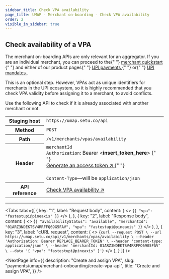 ```yaml
---
sidebar_title: Check VPA availability
page_title: UMAP - Merchant on-boarding - Check VPA availability
order: 2
visible_in_sidebar: true
---
```


## Check availability of a VPA

<Callout type="warning">
  The merchant on-boarding APIs are only relevant for an aggregator. If you are
  an individual merchant, you can proceed to the{" "}
  <a href="/payments/umap/quickstart" target="_self">
    merchant quickstart
  </a>{" "}
  and either of our product pages{" "}
  <a href="/payments/umap/payments" target="_self">
    UPI payments
  </a>{" "}
  or{" "}
  <a href="/payments/umap/mandates" target="_self">
    UPI mandates
  </a>
  .
</Callout>

<br />

This is an optional step. However, VPAs act as unique identifiers for merchants in the UPI ecosystem, so it is highly recommended that you check VPA validity before assigning it to a merchant, to avoid conflicts.

Use the following API to check if it is already associated with another merchant or not.

<table>
  <tbody>
    <tr>
      <th>Staging host</th>
      <td>
        <code>https://umap.setu.co/api</code>
      </td>
    </tr>
    <tr>
      <th>Method</th>
      <td>
        <code>POST</code>
      </td>
    </tr>
    <tr>
      <th>Path</th>
      <td>
        <code>/v1/merchants/vpas/availability</code>
      </td>
    </tr>
    <tr>
      <th>Header</th>
      <td>
        <code>merchantId</code>
        <br />
        <code>Authorization</code>: Bearer &lt;<b>insert_token_here</b>&gt;
        {" "}
        <br />
        <a href="/payments/umap/api-integration" target="_blank">
          Generate an access token ↗
        </a>{" "}
        <br />
        <br />
        <code>Content-Type</code>—will be <code>application/json</code>
      </td>
    </tr>
    <tr>
      <th>API reference</th>
      <td>
        <a
          href="/payments/umap/api-reference#/category~vpa/operation~vpa#checkAvailability"
          target="_blank"
        >
          Check VPA availability ↗
        </a>
      </td>
    </tr>
  </tbody>
</table>

<hr class="primary" />



<Tabs
   tabs={[
         {
            key: "1",
            label: "Request body",
            content: (
               <>
                  <CodeBlockWithCopy language="json">
{`{
    "vpa": "fastestupi@pineaxis"
}`}
                  </CodeBlockWithCopy>
               </>
            ),
         },
         {
            key: "2",
            label: "Response body",
            content: (
               <>
                     <CodeBlockWithCopy language="json">
{`{
  "availabilityStatus": "available",
  "merchantId": "01ARZ3NDEKTSV4RRFFQ69G5FAV",
  "vpa": "fastestupi@pineaxis"
}`}
                     </CodeBlockWithCopy>
               </>
            ),
         },
         {
            key: "3",
            label: "cURL request",
            content: (
               <>
                     <CodeBlockWithCopy language="bash">
{`curl --request POST \
  --url https://umap.setu.co/api/v1/merchants/vpas/availability \
  --header 'Authorization: Bearer REPLACE_BEARER_TOKEN' \
  --header 'content-type: application/json' \
  --header 'merchantId: 01ARZ3NDEKTSV4RRFFQ69G5FAV' \
  --data '{
    "vpa": "fastestupi@pineaxis"
}'`}
                     </CodeBlockWithCopy>
               </>
            ),
         }
   ]}
/>

<NextPage
  info={{
    description: "Create and assign VPA",
    slug: "payments/umap/merchant-onboarding/create-vpa-api",
    title: "Create and assign VPA",
  }}
/>

<WasPageHelpful />
